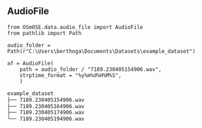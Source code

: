 ## AudioFile {auto-animate=true}

```.python
from OSmOSE.data.audio_file import AudioFile
from pathlib import Path

audio_folder = Path(r"C:\Users\berthoga\Documents\Datasets\example_dataset")

af = AudioFile(
    path = audio_folder / "7189.230405154906.wav",
    strptime_format = "%y%m%d%H%M%S",
    )
```

```.html
example_dataset
├── 7189.230405154906.wav
├── 7189.230405164906.wav
├── 7189.230405174906.wav
└── 7189.230405194906.wav
```